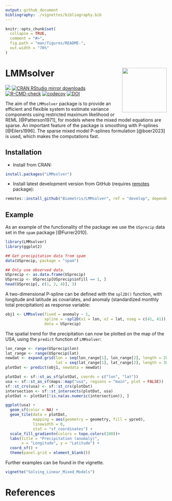 ---
output: github_document
bibliography: ./vignettes/bibliography.bib
---

<!-- README.md is generated from README.Rmd. Please edit that file -->

```{r, include = FALSE}
knitr::opts_chunk$set(
  collapse = TRUE,
  comment = "#>",
  fig.path = "man/figures/README-",
  out.width = "70%"
)
```

# LMMsolver <img src="man/figures/logo.png" align="right" height="139" alt="" />

[![](https://www.r-pkg.org/badges/version/LMMsolver)](https://www.r-pkg.org/pkg/LMMsolver)
[![CRAN RStudio mirror downloads](https://cranlogs.r-pkg.org/badges/LMMsolver)](https://www.r-pkg.org/pkg/LMMsolver)
[![R-CMD-check](https://github.com/Biometris/LMMsolver/workflows/R-CMD-check/badge.svg)](https://github.com/Biometris/LMMsolver/actions?workflow=R-CMD-check)
[![codecov](https://codecov.io/gh/Biometris/LMMsolver/branch/master/graph/badge.svg)](https://app.codecov.io/gh/Biometris/LMMsolver)
[![DOI](https://zenodo.org/badge/DOI/10.5281/zenodo.14527380.svg)](https://doi.org/10.5281/zenodo.14527380)

The aim of the `LMMsolver` package is to provide an efficient and flexible system to estimate variance components using restricted maximum likelihood or REML [@Patterson1971], for models where the mixed model equations are sparse. An important feature of the package is smoothing with P-splines [@Eilers1996]. The sparse mixed model P-splines formulation [@boer2023] is used, which makes the computations fast.

<!-- The aim of the `LMMsolver` package is to provide an efficient and flexible system to estimate variance components using restricted maximum likelihood or REML [@Patterson1971], for models where the mixed model equations are sparse [@boer2023]. An example of an application is using splines to model spatial [@Rodriguez-Alvarez2018; @Boer2020] or temporal [@Bustos-Korts2019] trends. Another example is mixed model Quantitative Trait Locus (QTL) analysis for multiparental populations, allowing for heterogeneous residual variance and design matrices with Identity-By-Descent (IBD) probabilities [@Li2021]. -->

## Installation

* Install from CRAN:

```{r, eval = FALSE}
install.packages("LMMsolver")
```

* Install latest development version from GitHub (requires [remotes](https://github.com/r-lib/remotes) package):

```{r, eval = FALSE}
remotes::install_github("Biometris/LMMsolver", ref = "develop", dependencies = TRUE)
```

## Example

As an example of the functionality of the package we use the `USprecip` data set in the `spam` package [@Furrer2010].

```{r USprecip data}
library(LMMsolver)
library(ggplot2)

## Get precipitation data from spam
data(USprecip, package = "spam")

## Only use observed data.
USprecip <- as.data.frame(USprecip)
USprecip <- USprecip[USprecip$infill == 1, ]
head(USprecip[, c(1, 2, 4)], 3)
```

A two-dimensional P-spline can be defined with the `spl2D()` function, with longitude and latitude as covariates, and anomaly (standardized monthly total precipitation) as response variable:

```{r runobj}
obj1 <- LMMsolve(fixed = anomaly ~ 1,
                 spline = ~spl2D(x1 = lon, x2 = lat, nseg = c(41, 41)),
                 data = USprecip)
```

<!-- The summary function gives a table with the effective dimensions and the penalty parameters: -->

<!-- ```{r ED_USprecip} -->
<!-- summary(obj1) -->
<!-- ``` -->

The spatial trend for the precipitation can now be plotted on the map of the USA, using the `predict` function of `LMMsolver`: 

```{r Plot_USprecip, fig.alt="Precipitation anomaly USA"}
lon_range <- range(USprecip$lon)
lat_range <- range(USprecip$lat)
newdat <- expand.grid(lon = seq(lon_range[1], lon_range[2], length = 200),
                      lat = seq(lat_range[1], lat_range[2], length = 300))
plotDat <- predict(obj1, newdata = newdat)

plotDat <- sf::st_as_sf(plotDat, coords = c("lon", "lat"))
usa <- sf::st_as_sf(maps::map("usa", regions = "main", plot = FALSE))
sf::st_crs(usa) <- sf::st_crs(plotDat)
intersection <- sf::st_intersects(plotDat, usa)
plotDat <- plotDat[!is.na(as.numeric(intersection)), ]

ggplot(usa) + 
  geom_sf(color = NA) +
  geom_tile(data = plotDat, 
            mapping = aes(geometry = geometry, fill = ypred), 
            linewidth = 0,
            stat = "sf_coordinates") +
  scale_fill_gradientn(colors = topo.colors(100))+
  labs(title = "Precipitation (anomaly)", 
       x = "Longitude", y = "Latitude") +
  coord_sf() +
  theme(panel.grid = element_blank())
```

Further examples can be found in the vignette.
```r
vignette("Solving_Linear_Mixed_Models")
```

# References
